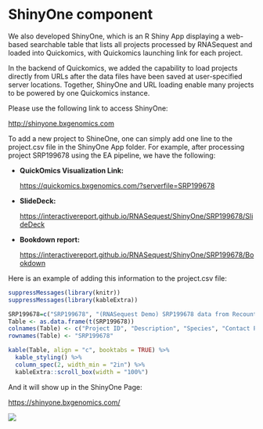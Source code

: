 # ShinyOne component

We also developed ShinyOne, which is an R Shiny App displaying a web-based searchable table that lists all projects processed by RNASequest and loaded into Quickomics, with Quickomics launching link for each project. 

In the backend of Quickomics, we added the capability to load projects directly from URLs after the data files have been saved at user-specified server locations. Together, ShinyOne and URL loading enable many projects to be powered by one Quickomics instance.

Please use the following link to access ShinyOne:

[http://shinyone.bxgenomics.com](http://shinyone.bxgenomics.com){target="_blank"}

To add a new project to ShineOne, one can simply add one line to the project.csv file in the ShinyOne App folder. For example, after processing project SRP199678 using the EA pipeline, we have the following:

- **QuickOmics Visualization Link:**

  [https://quickomics.bxgenomics.com/?serverfile=SRP199678](https://quickomics.bxgenomics.com/?serverfile=SRP199678){target="_blank"}

- **SlideDeck:**

  [https://interactivereport.github.io/RNASequest/ShinyOne/SRP199678/SlideDeck](https://interactivereport.github.io/RNASequest/ShinyOne/SRP199678/SlideDeck){target="_blank"}
  
- **Bookdown report:**

  [https://interactivereport.github.io/RNASequest/ShinyOne/SRP199678/Bookdown](https://interactivereport.github.io/RNASequest/ShinyOne/SRP199678/Bookdown){target="_blank"}

Here is an example of adding this information to the project.csv file:

```r
suppressMessages(library(knitr))
suppressMessages(library(kableExtra))

SRP199678=c("SRP199678", "(RNASequest Demo) SRP199678 data from Recount3", "Mouse", "Henry Sun", "3/30/2022", "https://quickomics.bxgenomics.com/?serverfile=SRP199678", "https://interactivereport.github.io/RNASequest/ShinyOne/SRP199678/Bookdown", "https://interactivereport.github.io/RNASequest/ShinyOne/SRP199678/SlideDeck")
Table <- as.data.frame(t(SRP199678))
colnames(Table) <- c("Project ID", "Description", "Species", "Contact Person", "Release Date", "URL", "Bookdown", "Slidedeck")
rownames(Table) <- "SRP199678"

kable(Table, align = "c", booktabs = TRUE) %>% 
  kable_styling() %>%
  column_spec(2, width_min = "2in") %>% 
  kableExtra::scroll_box(width = "100%")
```

And it will show up in the ShinyOne Page:

[https://shinyone.bxgenomics.com/](https://shinyone.bxgenomics.com/){target="_blank"}

[![](https://interactivereport.github.io/RNASequest/tutorial/images/ShinyOne.png)](https://interactivereport.github.io/RNASequest/tutorial/images/ShinyOne.png)